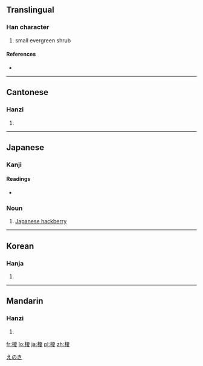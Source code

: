 ==Translingual==

===Han character===
{{Han char|rn=75|rad=木|as=10|sn=14|four=41947|canj=DMUE}}

# small evergreen shrub

====References====
* {{Han ref|kx=0542.210|dkj=15219|dj=0930.280|hdz=21263.020|uh=698E|ud=27022|bh=E248|bd=57928}}

----

==Cantonese==

===Hanzi===
{{yue-hanzi|jyut=gaa2|y=ga2}}

# {{defn|lang=yue|sort=木10}}

----

==Japanese==

===Kanji===
{{ja-kanji|grade=|rs=木10}}

====Readings====
* {{ja-readings|on=[[か]] (ka)|kun=[[えのき]] (enoki)}}

===Noun===
{{ja-noun|えのき|kata=エノキ}}

# {{ja-def|エノキ}} [[Japanese hackberry]]

[[Category:ja:Trees|えのき]]

----

==Korean==

===Hanja===
{{ko-hanja|hangeul=가|eumhun=|rv=ga|mr=ka|y=ka}}

# {{defn|lang=ko|sort=木10}}

----

==Mandarin==

===Hanzi===
{{cmn-hanzi|pin=[[jiǎ]] ([[jia3]])|wg=chia<sup>3</sup>}}

# {{defn|lang=cmn|sort=木10}}

[[fr:榎]]
[[lo:榎]]
[[ja:榎]]
[[pl:榎]]
[[zh:榎]]